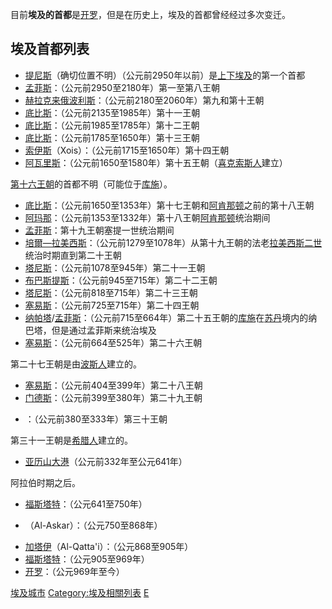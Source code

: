 {{unreferenced|time=2014-06-13T07:09:35+00:00}}
目前'''埃及的首都'''是[[开罗|开罗]]，但是在历史上，埃及的首都曾经经过多次变迁。

==埃及首都列表==
*[[提尼斯|提尼斯]]（确切位置不明）（公元前2950年以前）是[[上下埃及|上下埃及]]的第一个首都
*[[孟菲斯_(埃及)|孟菲斯]]：（公元前2950至2180年）第一至第八王朝
*[[赫拉克来俄波利斯|赫拉克来俄波利斯]]：（公元前2180至2060年）第九和第十王朝
*[[底比斯_(埃及)|底比斯]]：（公元前2135至1985年）第十一王朝
*[[底比斯_(埃及)|底比斯]]：（公元前1985至1785年）第十二王朝
*[[底比斯_(埃及)|底比斯]]：（公元前1785至1650年）第十三王朝
*[[索伊斯|索伊斯]]（Xois）：（公元前1715至1650年）第十四王朝
*[[阿瓦里斯|阿瓦里斯]]：（公元前1650至1580年）第十五王朝（[[喜克索斯人|喜克索斯人]]建立）

[[第十六王朝|第十六王朝]]的首都不明（可能位于[[库施|库施]]）。

*[[底比斯_(埃及)|底比斯]]：（公元前1650至1353年）第十七王朝和[[阿肯那顿|阿肯那顿]]之前的第十八王朝
*[[阿玛那|阿玛那]]：（公元前1353至1332年）第十八王朝[[阿肯那顿|阿肯那顿]]统治期间
*[[孟菲斯_(埃及)|孟菲斯]]：第十九王朝塞提一世统治期间
*[[培爾—拉美西斯|培爾—拉美西斯]]：（公元前1279至1078年）从第十九王朝的法老[[拉美西斯二世|拉美西斯二世]]统治时期直到第二十王朝
*[[塔尼斯|塔尼斯]]：（公元前1078至945年）第二十一王朝	
*[[布巴斯提斯|布巴斯提斯]]：（公元前945至715年）第二十二王朝
*[[塔尼斯|塔尼斯]]：（公元前818至715年）第二十三王朝
*[[塞易斯|塞易斯]]：（公元前725至715年）第二十四王朝
*[[纳帕塔|纳帕塔]]/[[孟菲斯|孟菲斯]]：（公元前715至664年）第二十五王朝的[[库施|库施]]在[[苏丹|苏丹]]境内的纳巴塔，但是通过孟菲斯来统治埃及
*[[塞易斯|塞易斯]]：（公元前664至525年）第二十六王朝

第二十七王朝是由[[波斯帝国|波斯人]]建立的。

*[[塞易斯|塞易斯]]：（公元前404至399年）第二十八王朝
*[[门德斯|门德斯]]：（公元前399至380年）第二十九王朝
*{{link-en|塞本尼托斯|Sebennytos}}：（公元前380至333年）第三十王朝

第三十一王朝是[[希腊人|希腊人]]建立的。

*[[亚历山大港|亚历山大港]]（公元前332年至公元641年）

阿拉伯时期之后。

*[[福斯塔特|福斯塔特]]：（公元641至750年）
*{{link-en|阿斯卡尔|Al-Askar}}（Al-Askar）：（公元750至868年）
*[[加塔伊|加塔伊]]（Al-Qatta'i）：（公元868至905年）
*[[福斯塔特|福斯塔特]]：（公元905至969年）
*[[开罗|开罗]]：（公元969年至今）

{{埃及地理小作品|首都}}
[[Category:埃及城市|]]
[[Category:埃及相關列表|Category:埃及相關列表]]
[[Category:非洲首都|E]]